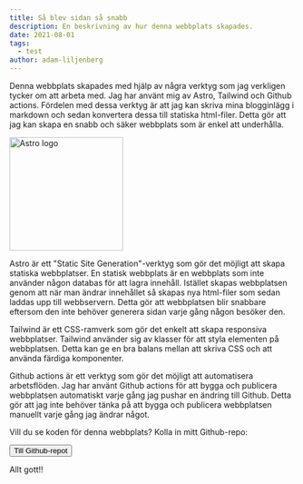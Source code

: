 ```yaml
---
title: Så blev sidan så snabb
description: En beskrivning av hur denna webbplats skapades.
date: 2021-08-01
tags:
  - test
author: adam-liljenberg
---
```



Denna webbplats skapades med hjälp av några verktyg som jag verkligen tycker om att arbeta med. Jag har använt mig av Astro, Tailwind och Github actions. Fördelen med dessa verktyg är att jag kan skriva mina blogginlägg i markdown och sedan konvertera dessa till statiska html-filer. Detta gör att jag kan skapa en snabb och säker webbplats som är enkel att underhålla.

<Image src={AstroLogo} alt="Astro logo" width="200" height="200" />

Astro är ett "Static Site Generation"-verktyg som gör det möjligt att skapa statiska webbplatser. En statisk webbplats är en webbplats som inte använder någon databas för att lagra innehåll. Istället skapas webbplatsen genom att när man ändrar innehållet så skapas nya html-filer som sedan laddas upp till webbservern. Detta gör att webbplatsen blir snabbare eftersom den inte behöver generera sidan varje gång någon besöker den.

Tailwind är ett CSS-ramverk som gör det enkelt att skapa responsiva webbplatser. Tailwind använder sig av klasser för att styla elementen på webbplatsen. Detta kan ge en bra balans mellan att skriva CSS och att använda färdiga komponenter.

Github actions är ett verktyg som gör det möjligt att automatisera arbetsflöden. Jag har använt Github actions för att bygga och publicera webbplatsen automatiskt varje gång jag pushar en ändring till Github. Detta gör att jag inte behöver tänka på att bygga och publicera webbplatsen manuellt varje gång jag ändrar något.

Vill du se koden för denna webbplats? Kolla in mitt Github-repo:

<a href="https://github.com/insulationman/cabanossy-se">
  <button class="bg-blue-500 hover:bg-blue-700 text-white font-bold p-2 rounded">
    <span>Till Github-repot</span>
  </button>
</a>

Allt gott!!
